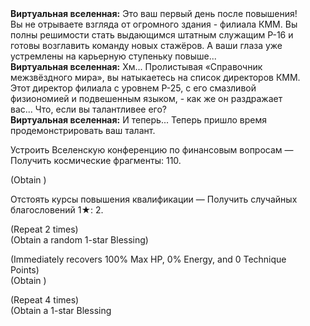 {{Диалог Начало}}
:'''Виртуальная вселенная:''' Это ваш первый день после повышения! Вы не отрываете взгляда от огромного здания - филиала КММ. Вы полны решимости стать выдающимся штатным служащим P-16 и готовы возглавить команду новых стажёров. А ваши глаза уже устремлены на карьерную ступеньку повыше...
:'''Виртуальная вселенная:''' Хм... Пролистывая «Справочник межзвёздного мира», вы натыкаетесь на список директоров КММ. Этот директор филиала с уровнем P-25, с его смазливой физиономией и подвешенным языком, - как же он раздражает вас... Что, если вы талантливее его?
:'''Виртуальная вселенная:''' И теперь... Теперь пришло время продемонстрировать ваш талант.
:{{Диалог|Звезда}} Устроить Вселенскую конференцию по финансовым вопросам &mdash; Получить космические фрагменты: 110.
:;(Obtain {{Предмет|Космические фрагменты|20|x=110}})
:{{Диалог|Звезда}} Отстоять курсы повышения квалификации &mdash; Получить случайных благословений 1★: 2.
:;(Repeat 2 times)
:;(Obtain a random 1-star Blessing)
:{{SU Special Dialogue|Изобилие|Тревожиться о физическом и ментальном здоровье временных работников|Получить космические фрагменты: 250. Все персонажи восстанавливают НР, равное 100% от их макс. НР.}}
:;(Immediately recovers 100% Max HP, 0% Energy, and 0 Technique Points)
:;(Obtain {{Предмет|Космические фрагменты|20|x=250}})
:{{SU Special Dialogue|Радость|Отдать всю следующую неделю под мероприятия по межвидовому тимбилдингу|Получить благословения 1★: 4.}}
:;(Repeat 4 times)
:;(Obtain a 1-star Blessing
{{Диалог Конец}}